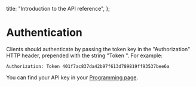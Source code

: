 
  title: "Introduction to the API reference",
};

# Authentication

Clients should authenticate by passing the token key in the "Authorization" HTTP header, prepended with the string "Token ". For example:

```
Authorization: Token 401f7ac837da42b97f613d789819ff93537bee6a
```

You can find your API key in your [Programming page](https://buttondown.email/settings/programming).
